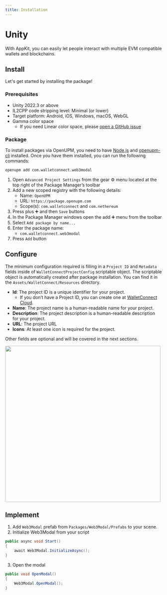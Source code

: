 ```yaml
---
title: Installation
---
```



# Unity

With AppKit, you can easily let people interact with multiple EVM compatible wallets and blockchains.

## Install

Let's get started by installing the package!

### Prerequisites

- Unity 2022.3 or above
- IL2CPP code stripping level: Minimal (or lower)
- Target platform: Android, iOS, Windows, macOS, WebGL
- Gamma color space
  - If you need Linear color space, please [open a GitHub issue](https://github.com/WalletConnect/Web3ModalUnity/issues/new?assignees=&labels=feature-request&projects=&template=feature-request.yml&title=%5Bfeature%5D+)

### Package

<Tabs>
<TabItem value="openupm-cli" label="OpenUPM CLI">

To install packages via OpenUPM, you need to have [Node.js](https://nodejs.org/en/) and [openupm-cli](https://openupm.com/docs/getting-started.html#installing-openupm-cli) installed. Once you have them installed, you can run the following commands:

```bash
openupm add com.walletconnect.web3modal
```

</TabItem>
<TabItem value="pm-openupm" label="Package Manager with OpenUPM">

1. Open `Advanced Project Settings` from the gear ⚙ menu located at the top right of the Package Manager’s toolbar
2. Add a new scoped registry with the following details:
   - Name: `OpenUPM`
   - URL: `https://package.openupm.com`
   - Scope(s): `com.walletconnect` and `com.nethereum`
3. Press plus ➕ and then `Save` buttons
4. In the Package Manager windows open the add ➕ menu from the toolbar
5. Select `Add package by name...`
6. Enter the package name:
   - `com.walletconnect.web3modal`
7. Press `Add` button

</TabItem>
</Tabs>

## Configure

The minimum configuration required is filling in a `Project ID` and `Metadata` fields inside of `WalletConnectProjectConfig` scriptable object. The scriptable object is automatically created after package installation. You can find it in the `Assets/WalletConnect/Resources` directory.

<CloudBanner />

- **Id**: The project ID is a unique identifier for your project.
  - If you don’t have a Project ID, you can create one at [WalletConnect Cloud](https://cloud.walletconnect.com).
- **Name**: The project name is a human-readable name for your project.
- **Description**: The project description is a human-readable description for your project.
- **URL**: The project URL
- **Icons**: At least one icon is required for the project.

Other fields are optional and will be covered in the next sections.

<img width="500px" src="/assets/unity-project-config.jpg" />

## Implement

1. Add `Web3Modal` prefab from `Packages/Web3Modal/Prefabs` to your scene.
2. Initialize Web3Modal from your script

```csharp
public async void Start()
{
    await Web3Modal.InitializeAsync();
}
```

3. Open the modal

```csharp
public void OpenModal()
{
    Web3Modal.OpenModal();
}
```
